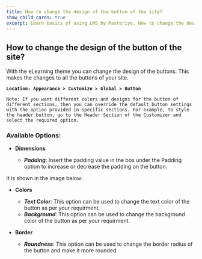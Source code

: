 ---
title: How to change the design of the button of the site?
show_child_cards: true
excerpt: Learn basics of using LMS by Masteriyo. How to change the design of the button of the site.
---

## How to change the design of the button of the site?

With the eLearning theme you can change the design of the buttons. This makes the changes to all the buttons of your site.

**```Location: Appearance > Customize > Global > Button```**

```
Note: If you want different colors and designs for the button of different sections, then you can override the default button settings with the option provided in specific sections. For example, To style the header button, go to the Header Section of the Customizer and select the required option.
```

### Available Options:

- **Dimensions**

  - ***Padding***: Insert the padding value in the box under the Padding option to increase or decrease the padding on the button.

It is shown in the image below:

- **Colors**
  - ***Text Color***: This option can be used to change the text color of the button as per your requirment.
  - ***Background***: This option can be used to change the background color of the button as per your requirment.

- **Border**
   - ***Roundness***: This option can be used to change the border radius of the button and make it more rounded.
